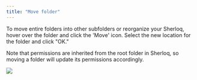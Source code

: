 ```yaml
---
title: "Move folder"
---
```


To move entire folders into other subfolders or reorganize your Sherloq, hover over the folder and click the 'Move' icon. Select the new location for the folder and click "OK."

<Tip>
  Note that permissions are inherited from the root folder in Sherloq, so moving a folder will update its permissions accordingly.
</Tip>

![](/move_folders.png)